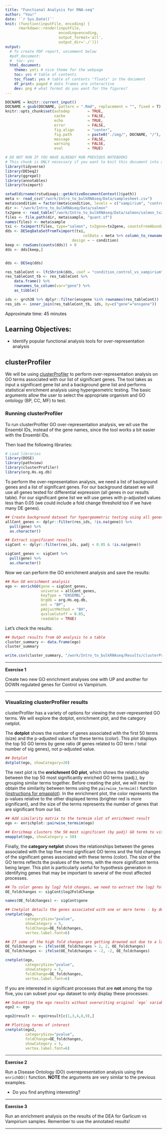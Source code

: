 ```yaml
---
title: "Functional Analysis for RNA-seq"
author: "You!"
date: '`r Sys.Date()`'
knit: (function(inputFile, encoding) { 
      rmarkdown::render(inputFile,
                        encoding=encoding,
                        output_format='all',
                        output_dir='./')})
output:
  # To create PDF report, uncomment below
  #pdf_document:
  #  toc: yes  
  html_document:
    theme: yeti # nice theme for the webpage
    toc: yes # table of contents
    toc_float: yes # table of contents "floats" in the document
    df_print: paged # data frames are interactive
    dev: png # what format do you want for the figures?
---
```


```r
DOCNAME = knitr::current_input()
DOCNAME = gsub(DOCNAME, pattern = ".Rmd", replacement = "", fixed = T)
knitr::opts_chunk$set(autodep        = TRUE,
                      cache          = FALSE,
                      echo           = TRUE,
                      error          = FALSE,
                      fig.align      = "center",
                      fig.path       = paste0("./img/", DOCNAME, "/"), #images will be put in this folder, under the notebook name
                      message        = FALSE,
                      warning        = FALSE,
                      eval           = TRUE)
```

```r
# DO NOT RUN IF YOU HAVE ALREADY RUN PREVIOUS NOTEBOOKS
# This chunk is ONLY necessary if you want to knit this document into a pdf!!
library(tidyverse)
library(DESeq2)
library(ggrepel)
library(annotables)
library(tximport)

setwd(dirname(rstudioapi::getActiveDocumentContext()$path))
meta <- read_csv("/work/Intro_to_bulkRNAseq/Data/samplesheet.csv")
meta$condition = factor(meta$condition, levels = c("vampirium", "control", "garlicum"))
dir <- "/work/Intro_to_bulkRNAseq/Data/salmon"
tx2gene <- read_table("/work/Intro_to_bulkRNAseq/Data/salmon/salmon_tx2gene.tsv", col_names = c("transcript_ID","gene_ID","gene_symbol"))
files <- file.path(dir, meta$sample, "quant.sf")
names(files) <- meta$sample
txi <- tximport(files, type="salmon", tx2gene=tx2gene, countsFromAbundance = "lengthScaledTPM", ignoreTxVersion	= TRUE)
dds <- DESeqDataSetFromTximport(txi,
                                   colData = meta %>% column_to_rownames("sample"), 
                              design = ~ condition)
keep <- rowSums(counts(dds)) > 0
dds <- dds[keep,]


dds <- DESeq(dds)

res_tableCont <- lfcShrink(dds, coef = "condition_control_vs_vampirium")
res_tableCont_tb <- res_tableCont %>%
    data.frame() %>%
    rownames_to_column(var="gene") %>% 
    as_tibble()

ids <- grch38 %>% dplyr::filter(ensgene %in% rownames(res_tableCont)) 
res_ids <- inner_join(res_tableCont_tb, ids, by=c("gene"="ensgene"))
```

Approximate time: 45 minutes

## Learning Objectives:

*  Identify popular functional analysis tools for over-representation analysis

## clusterProfiler

We will be using [clusterProfiler](http://bioconductor.org/packages/release/bioc/html/clusterProfiler.html) to perform over-representation analysis on GO terms associated with our list of significant genes. The tool takes as input a significant gene list and a background gene list and performs statistical enrichment analysis using hypergeometric testing. The basic arguments allow the user to select the appropriate organism and GO ontology (BP, CC, MF) to test. 

### Running clusterProfiler

To run clusterProfiler GO over-representation analysis, we wil use the Ensembl IDs, instead of the gene names, since the tool works a bit easier with the Ensembl IDs. 

Then load the following libraries:

```r
# Load libraries
library(DOSE)
library(pathview)
library(clusterProfiler)
library(org.Hs.eg.db)
```

To perform the over-representation analysis, we need a list of background genes and a list of significant genes. For our background dataset we will use all genes tested for differential expression (all genes in our results table). For our significant gene list we will use genes with p-adjusted values less than 0.05 (we could include a fold change threshold too if we have many DE genes).

```r
## Create background dataset for hypergeometric testing using all genes tested for significance in the results
allCont_genes <- dplyr::filter(res_ids, !is.na(gene)) %>% 
  pull(gene) %>% 
  as.character()

## Extract significant results
sigCont <- dplyr::filter(res_ids, padj < 0.05 & !is.na(gene))

sigCont_genes <- sigCont %>% 
  pull(gene) %>% 
  as.character()
```

Now we can perform the GO enrichment analysis and save the results:

```r
## Run GO enrichment analysis 
ego <- enrichGO(gene = sigCont_genes, 
                universe = allCont_genes,
                keyType = "ENSEMBL",
                OrgDb = org.Hs.eg.db, 
                ont = "BP", 
                pAdjustMethod = "BH", 
                qvalueCutoff = 0.05, 
                readable = TRUE)
```

Let's check the results:

```r
## Output results from GO analysis to a table
cluster_summary <- data.frame(ego)
cluster_summary

write.csv(cluster_summary, "/work/Intro_to_bulkRNAseq/Results/clusterProfiler_Cont-Vamp.csv")
```

***

**Exercise 1**

Create two new GO enrichment analyses one with UP and another for DOWN regulated genes for Control vs Vampirium.

***

### Visualizing clusterProfiler results
clusterProfiler has a variety of options for viewing the over-represented GO terms. We will explore the dotplot, enrichment plot, and the category netplot.

The **dotplot** shows the number of genes associated with the first 50 terms (size) and the p-adjusted values for these terms (color). This plot displays the top 50 GO terms by gene ratio (# genes related to GO term / total number of sig genes), not p-adjusted value.

```r
## Dotplot 
dotplot(ego, showCategory=20)
```

The next plot is the **enrichment GO plot**, which shows the relationship between the top 50 most significantly enriched GO terms (padj.), by grouping similar terms together. Before creating the plot, we will need to obtain the similarity between terms using the `pairwise_termsim()` function ([instructions for emapplot](https://rdrr.io/github/GuangchuangYu/enrichplot/man/emapplot.html)). In the enrichment plot, the color represents the p-values relative to the other displayed terms (brighter red is more significant), and the size of the terms represents the number of genes that are significant from our list.

```r
## Add similarity matrix to the termsim slot of enrichment result
ego <- enrichplot::pairwise_termsim(ego)
```

```r
## Enrichmap clusters the 50 most significant (by padj) GO terms to visualize relationships between terms
emapplot(ego, showCategory = 50)
```

Finally, the **category netplot** shows the relationships between the genes associated with the top five most significant GO terms and the fold changes of the significant genes associated with these terms (color). The size of the GO terms reflects the pvalues of the terms, with the more significant terms being larger. This plot is particularly useful for hypothesis generation in identifying genes that may be important to several of the most affected processes. 

```r
## To color genes by log2 fold changes, we need to extract the log2 fold changes from our results table creating a named vector
OE_foldchanges <- sigCont$log2FoldChange

names(OE_foldchanges) <- sigCont$gene
```

```r
## Cnetplot details the genes associated with one or more terms - by default gives the top 5 significant terms (by padj)
cnetplot(ego, 
         categorySize="pvalue", 
         showCategory = 5, 
         foldChange=OE_foldchanges, 
         vertex.label.font=6)
```

```r
## If some of the high fold changes are getting drowned out due to a large range, you could set a maximum fold change value
OE_foldchanges <- ifelse(OE_foldchanges > 2, 2, OE_foldchanges)
OE_foldchanges <- ifelse(OE_foldchanges < -2, -2, OE_foldchanges)
```

```r
cnetplot(ego, 
         categorySize="pvalue", 
         showCategory = 5, 
         foldChange=OE_foldchanges, 
         vertex.label.font=6)
```

If you are interested in significant processes that are **not** among the top five, you can subset your `ego` dataset to only display these processes:

```r
## Subsetting the ego results without overwriting original `ego` variable
ego2 <- ego

ego2@result <- ego@result[c(1,3,4,8,9),]

## Plotting terms of interest
cnetplot(ego2, 
         categorySize="pvalue", 
         foldChange=OE_foldchanges, 
         showCategory = 5, 
         vertex.label.font=6)
```

***

**Exercise 2**

Run a Disease Ontology (DO) overrepresentation analysis using the `enrichDO()` function. **NOTE** the arguments are very similar to the previous examples. 

- Do you find anything interesting?

***

**Exercise 3**

Run an enrichment analysis on the results of the DEA for Garlicum vs Vampirium samples. Remember to use the annotated results!

***